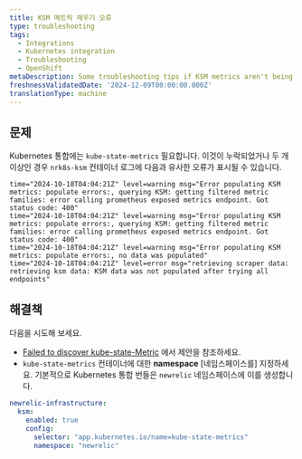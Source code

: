 ```yaml
---
title: KSM 메트릭 채우기 오류
type: troubleshooting
tags:
  - Integrations
  - Kubernetes integration
  - Troubleshooting
  - OpenShift
metaDescription: Some troubleshooting tips if KSM metrics aren't being populated
freshnessValidatedDate: '2024-12-09T00:00:00.000Z'
translationType: machine
---
```


## 문제

Kubernetes 통합에는 `kube-state-metrics` 필요합니다. 이것이 누락되었거나 두 개 이상인 경우 `nrk8s-ksm` 컨테이너 로그에 다음과 유사한 오류가 표시될 수 있습니다.

```shell
time="2024-10-18T04:04:21Z" level=warning msg="Error populating KSM metrics: populate errors:, querying KSM: getting filtered metric families: error calling prometheus exposed metrics endpoint. Got status code: 400"
time="2024-10-18T04:04:21Z" level=warning msg="Error populating KSM metrics: populate errors:, querying KSM: getting filtered metric families: error calling prometheus exposed metrics endpoint. Got status code: 400"
time="2024-10-18T04:04:21Z" level=warning msg="Error populating KSM metrics: populate errors:, no data was populated"
time="2024-10-18T04:04:21Z" level=error msg="retrieving scraper data: retrieving ksm data: KSM data was not populated after trying all endpoints"
```

## 해결책

다음을 시도해 보세요.

* [Failed to discover kube-state-Metric](/docs/kubernetes-pixie/kubernetes-integration/troubleshooting/common-error-messages/failed-discover-kube) 에서 제안을 참조하세요.
* `kube-state-metrics` 컨테이너에 대한 **namespace** \[네임스페이스를] 지정하세요. 기본적으로 Kubernetes 통합 번들은 `newrelic` 네임스페이스에 이를 생성합니다.

```yaml
newrelic-infrastructure:
  ksm:
    enabled: true
    config:
      selector: "app.kubernetes.io/name=kube-state-metrics"
      namespace: "newrelic"
```